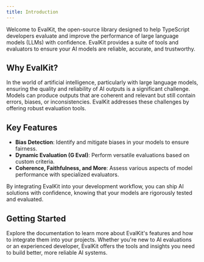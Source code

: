 ```yaml
---
title: Introduction
---
```


Welcome to EvalKit, the open-source library designed to help TypeScript developers evaluate and improve the performance of large language models (LLMs) with confidence.
EvalKit provides a suite of tools and evaluators to ensure your AI models are reliable, accurate, and trustworthy.

## Why EvalKit?

In the world of artificial intelligence, particularly with large language models, ensuring the quality and reliability of AI outputs is a significant challenge. Models can produce outputs that are coherent and relevant but still contain errors, biases, or inconsistencies. EvalKit addresses these challenges by offering robust evaluation tools.

## Key Features

- **Bias Detection**: Identify and mitigate biases in your models to ensure fairness.
- **Dynamic Evaluation (G Eval)**: Perform versatile evaluations based on custom criteria.
- **Coherence, Faithfulness, and More**: Assess various aspects of model performance with specialized evaluators.

By integrating EvalKit into your development workflow, you can ship AI solutions with confidence, knowing that your models are rigorously tested and evaluated.

## Getting Started

Explore the documentation to learn more about EvalKit's features and how to integrate them into your projects. Whether you're new to AI evaluations or an experienced developer, EvalKit offers the tools and insights you need to build better, more reliable AI systems.